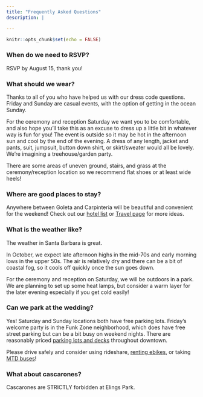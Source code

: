 ```yaml
---
title: "Frequently Asked Questions"
description: |

---
```


```r
knitr::opts_chunk$set(echo = FALSE)
```

### When do we need to RSVP?

RSVP by August 15, thank you!

### What should we wear?

Thanks to all of you who have helped us with our dress code questions. Friday and Sunday are casual events, with the option of getting in the ocean Sunday. 

For the ceremony and reception Saturday we want you to be comfortable, and also hope you'll take this as an excuse to dress up a little bit in whatever way is fun for you! The event is outside so it may be hot in the afternoon sun and cool by the end of the evening. A dress of any length, jacket and pants, suit, jumpsuit, button down shirt, or skirt/sweater would all be lovely. We're imagining a treehouse/garden party. 

There are some areas of uneven ground, stairs, and grass at the ceremony/reception location so we recommend flat shoes or at least wide heels! 

### Where are good places to stay?

Anywhere between Goleta and Carpinteria will be beautiful and convenient for the weekend! Check out our <a href="https://withjoy.com/michael-and-caroline-20251004/accommodations">hotel list</a> or <a href="Travel.html">Travel page</a> for more ideas.

### What is the weather like?

The weather in Santa Barbara is great. 

In October, we expect late afternoon highs in the mid-70s and early morning lows in the upper 50s. The air is relatively dry and there can be a bit of coastal fog, so it cools off quickly once the sun goes down. 

For the ceremony and reception on Saturday, we will be outdoors in a park. We are planning to set up some heat lamps, but consider a warm layer for the later evening especially if you get cold easily!

### Can we park at the wedding?

Yes! Saturday and Sunday locations both have free parking lots. Friday's welcome party is in the Funk Zone neighborhood, which does have free street parking but can be a bit busy on weekend nights. There are reasonably priced <a href="https://santabarbaraca.gov/DowntownParkingLots" target="_blank">parking lots and decks</a> throughout downtown. 

Please drive safely and consider using rideshare, <a href="https://santabarbara.bcycle.com/" target="_blank">renting ebikes</a>, or taking <a href="https://sbmtd.gov/maps-schedules/" target="_blank">MTD buses</a>!

### What about cascarones?

Cascarones are STRICTLY forbidden at Elings Park.